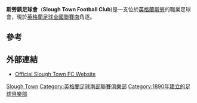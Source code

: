 {{Infobox football club
| clubname = 斯勞鎮足球會
| image    = <!-- 檔案不存在 Slough Town FC logo.png ，可從英文維基百科取得 -->
| fullname = Slough Town Football Club|
| nickname = The Rebels
| founded  = 1893 
| ground   = [[斯勞|斯勞]]喬木公園
| capacity = 2,000
| chairman = John Porter 
| manager  = Neil Baker / Jon Underwood
| league   = {{English football updater|SloughTo}}
| season   = {{English football updater|SloughTo2}}
| position = {{English football updater|SloughTo3}}
| website  = http://www.sloughtownfc.net/
| pattern_la1 = | pattern_b1 =_navycollar| pattern_ra1 = | pattern_sh1=
| leftarm1 = 000080 | body1 = FFCC00 | rightarm1 = 000080 | shorts1 = 000080 | socks1 = 000080 |
pattern_la2 =_white_hoop| pattern_b2 =_thinwhitesides| pattern_ra2 =_white_hoop| leftarm2 = 66CCFF | body2 = 66CCFF | rightarm2 = 66CCFF | shorts2 = 66CCFF | socks2 = 66CCFF |
}}
'''斯勞鎮足球會'''（'''Slough Town Football Club''')是一支位於[[英格蘭|英格蘭]][[斯勞|斯勞]]的職業足球會，現於[[英格蘭足球全國聯賽南|英格蘭足球全國聯賽南]]角逐。

==參考==
{{Reflist}}

==外部連結==
*[http://www.sloughtownfc.net Official Slough Town FC Website] {{Wayback|url=http://www.sloughtownfc.net/ |date=20210121120650 }}

[[Category:伯克郡足球俱樂部|Slough Town]]
[[Category:英格蘭足球南部聯賽俱樂部|Category:英格蘭足球南部聯賽俱樂部]]
[[Category:1890年建立的足球俱樂部|Category:1890年建立的足球俱樂部]]